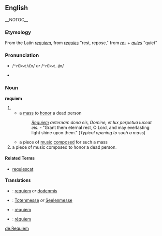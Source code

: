 ==English== {{wikipedia}} __NOTOC__
===Etymology===
From the Latin ''[[requiem]]'', from ''[[requies]]'' "rest, repose," from ''[[re-]]'' + ''[[quies]]'' "quiet" 

=== Pronunciation ===
*{{SAMPA}} /<tt>"rEkwi%Em</tt>/ ''or'' /<tt>"rEkwi.@m</tt>/
*{{IPA|/ˈrɛkwiˌɛm/ ''or'' /ˈrɛkwi.əm/}}

===Noun===
'''requiem'''
# 
#* a [[mass]] to [[honor]] a dead person
#*: ''[[Requiem]] aeternam dona eis, Domine, et lux perpetua luceat eis.'' - "Grant them eternal rest, O Lord, and may everlasting light shine upon them." (''Typical opening to such a mass'')
#* a piece of [[music]] [[composed]] for such a mass
# a piece of music composed to honor a dead person.

==== Related Terms ====
*[[requiescat]]

==== Translations ====
{{top}}
*{{nl}}: [[requiem]] ''or'' [[dodenmis]]
* {{de}}: [[Totenmesse]] ''or'' [[Seelenmesse]]
* {{it}}: [[requiem]]
* {{es}}: [[réquiem]] 
{{bottom}}

[[de:Requiem]]